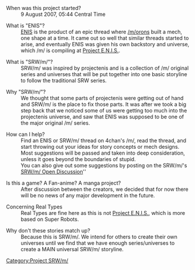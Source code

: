 ; When was this project started?
: 9 August 2007, 05:44 Central Time

; What is "ENIS"?
: [[ENIS]] is the product of an epic thread where [[/m/]]orons built a mech, one shape at a time. It came out so well that similar threads started to arise, and eventually ENIS was given his own backstory and universe, which /m/ is compiling at [[Project E.N.I.S.]].

; What is "SRW/m/"?
: SRW/m/ was inspired by projectenis and is a collection of /m/ original series and universes that will be put together into one basic storyline to follow the traditional SRW series.

; Why "SRW/m/"?
: We thought that some parts of projectenis were getting out of hand and SRW/m/ is the place to fix those parts.  It was after we took a big step back that we noticed some of us were getting too much into the projectenis universe, and saw that ENIS was supposed to be one of the major original /m/ series.

; How can I help?
: Find an ENIS or SRW/m/ thread on 4chan's /m/, read the thread, and start throwing out your ideas for story concepts or mech designs. Most suggestions will be passed and taken into deep consideration, unless it goes beyond the boundaries of stupid.
: You can also give out some suggestions by posting on the SRW/m/'s [[SRW/m/ Open Discussion]]''

; Is this a game? A Fan-anime? A manga project?
: After discussion between the creators, we decided that for now there will be no news of any major development in the future.

; Concerning Real Types
: Real Types are fine here as this is not [[Project E.N.I.S.]], which is more based on Super Robots.

; Why don't these stories match up?
: Because this is SRW/m/. We intend for others to create their own universes until we find that we have enough series/universes to create a MAIN universal SRW/m/ storyline.

[[Category:Project SRW/m/]]